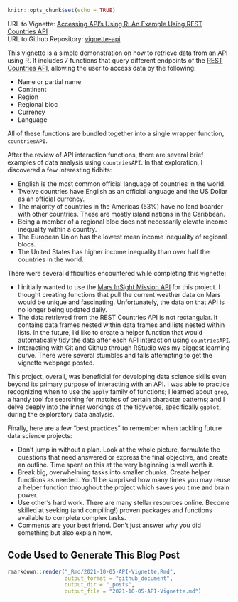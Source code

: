 ```r
knitr::opts_chunk$set(echo = TRUE)
```

URL to Vignette: [Accessing API's Using R: An Example Using REST Countries API](https://not-that-john-williams.github.io/vignette-api/)  
URL to Github Repository: [vignette-api](https://github.com/not-that-john-williams/vignette-api/tree/gh-pages)

This vignette is a simple demonstration on how to retrieve data from an API using R. It includes 7 functions that query different endpoints of the [REST Countries API](https://restcountries.com/v2/), allowing the user to access data by the following:

* Name or partial name
* Continent
* Region
* Regional bloc
* Currency
* Language

All of these functions are bundled together into a single wrapper function, `countriesAPI`.

After the review of API interaction functions, there are several brief examples of data analysis using `countriesAPI`. In that exploration, I discovered a few interesting tidbits:

* English is the most common official language of countries in the world.
* Twelve countries have English as an official language and the US Dollar as an official currency.
* The majority of countries in the Americas (53%) have no land boarder with other countries. These are mostly island nations in the Caribbean.
* Being a member of a regional bloc does not necessarily elevate income inequality within a country.
* The European Union has the lowest mean income inequality of regional blocs.
* The United States has higher income inequality than over half the countries in the world.

There were several difficulties encountered while completing this vignette:

* I initially wanted to use the [Mars InSight Mission API](https://mars.nasa.gov/insight/weather/) for this project. I thought creating functions that pull the current weather data on Mars would be unique and fascinating. Unfortunately, the data on that API is no longer being updated daily.
* The data retrieved from the REST Countries API is not rectangular. It contains data frames nested within data frames and lists nested within lists. In the future, I'd like to create a helper function that would automatically tidy the data after each API interaction using `countriesAPI`.
* Interacting with Git and Github through RStudio was my biggest learning curve. There were several stumbles and falls attempting to get the vignette webpage posted.

This project, overall, was beneficial for developing data science skills even beyond its primary purpose of interacting with an API. I was able to practice recognizing when to use the `apply` family of functions; I learned about `grep`, a handy tool for searching for matches of certain character patterns; and I delve deeply into the inner workings of the tidyverse, specifically `ggplot`, during the exploratory data analysis.

Finally, here are a few "best practices" to remember when tackling future data science projects:

* Don't jump in without a plan. Look at the whole picture, formulate the questions that need answered or express the final objective, and create an outline. Time spent on this at the very beginning is well worth it.
* Break big, overwhelming tasks into smaller chunks.  Create helper functions as needed. You'll be surprised how many times you may reuse a helper function throughout the project which saves you time and brain power.
* Use other's hard work. There are many stellar resources online. Become skilled at seeking (and compiling!) proven packages and functions available to complete complex tasks.
* Comments are your best friend. Don't just answer why you did something but also explain how.

## Code Used to Generate This Blog Post

```r
rmarkdown::render("_Rmd/2021-10-05-API-Vignette.Rmd", 
                  output_format = "github_document", 
                  output_dir = "_posts", 
                  output_file = "2021-10-05-API-Vignette.md")
```
